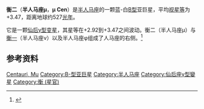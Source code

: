 {{Starbox begin |
| name=μ Centauri
}}
{{Starbox observe
| epoch=[[J2000.0|J2000.0]]
| constell=[[半人马座|半人马座]]
| 星官=[[:Category:衡_(星官)|衡]] （[[角宿|角宿]]）
| ra=13<sup>h</sup>49<sup>m</sup>37.0<sup>s</sup>
| dec=−42°28′26″
| appmag_v=+3.47
}}
{{Starbox character
| class=B2IV-Ve
| b-v=−0.17
| u-b=−0.72
| variable=[[Gamma_Cassiopeiae_variable|γ Cas]]
}}
{{Starbox astrometry
| radial_v=+9
| prop_mo_ra=−23.85
| prop_mo_dec=−19.22
| absmag_v=−2.56
| parallax=6.19
| p_error=0.71
| dist_ly=527
| dist_pc=162
}}
{{Starbox catalog
| names=[[Harvard_Revised_catalogue|HR]] 5193, [[Henry_Draper_Catalogue|HD]] 120324, [[Cordoba_Durchmusterung|CD]]−41°8172, [[Fifth_Fundamental_Catalogue|FK5]] 508, [[Hipparcos_catalogue|HIP]] 67472, [[Smithsonian_Astrophysical_Observatory_catalogue|SAO]] 224471, GC 18667, CCDM J13496-4228}}
{{Starbox reference
| Simbad=HD+120324
}}
{{Starbox end}}

'''衡二'''（'''半人马座μ'''，'''μ Cen'''）是[[半人马座|半人马座]]的一颗蓝-白[[恒星分类|B型]]亚巨星，平均[[视星等|视星等]]为+3.47，距离地球约527[[光年|光年]]。

它是一颗[[仙后γ型变星|仙后γ型变星]]，其星等在+2.92到+3.47之间波动。衡二（半人马座μ）与[[衡一|衡一]]（半人马座ν）以及半人马座φ组成了人马座的右侧。<ref>{{cite web |url=http://astro.isi.edu/reference/almagest.html |title=存档副本 |accessdate=2007-11-15 |deadurl=yes |archiveurl=https://web.archive.org/web/20071115020105/http://astro.isi.edu/reference/almagest.html |archivedate=2007-11-15 }}</ref>

== 参考资料 ==
<references /> 

{{var-star-stub}}
{{Stars of Centaurus}}
{{星官|衡|4|0}}
[[Category:拜耳天体|Centauri, Mu]]
[[Category:B-型亚巨星|Category:B-型亚巨星]]
[[Category:半人马座|Category:半人马座]]
[[Category:仙后座γ型變星|Category:仙后座γ型變星]]
[[Category:衡_(星官)|Category:衡 (星官)]]